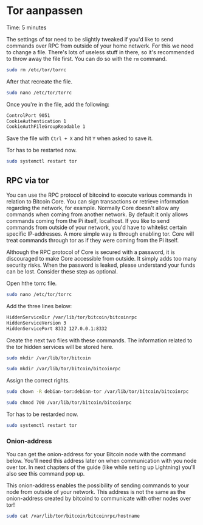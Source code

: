 
# Tor aanpassen

<Callout emoji="&#x2139;">
	Time: 5 minutes
</Callout>

The settings of tor need to be slightly tweaked if you'd like to send commands over RPC from outside of your home netwerk. For this we need to change a file. There's lots of useless stuff in there, so it's recommended to throw away the file first. You can do so with the `rm` command.

```bash
sudo rm /etc/tor/torrc
```

After that recreate the file.

```bash
sudo nano /etc/tor/torrc
```

Once you're in the file, add the following:

```bash
ControlPort 9051
CookieAuthentication 1
CookieAuthFileGroupReadable 1
```

Save the file with `Ctrl + X` and hit `Y` when asked to save it.

Tor has to be restarted now.

```bash
sudo systemctl restart tor
```

## RPC via tor

You can use the RPC protocol of bitcoind to execute various commands in relation to Bitcoin Core. You can sign transactions or retrieve information regarding the network, for example. Normally Core doesn't allow any commands when coming from another network. By default it only allows commands coming from the Pi itself, localhost. If you like to send commands from outside of your network, you'd have to whitelist certain specific IP-addresses. A more simple way is through enabling tor. Core will treat commands through tor as if they were coming from the Pi itself.

<Callout type="warning" emoji="&#x26A0;">
	Although the RPC protocol of Core is secured with a password, it is discouraged to make Core accessible from outside. It simply adds too many security risks. When the password is leaked, please understand your funds can be lost. Consider these step as optional.
</Callout>

Open hthe torrc file.

```bash
sudo nano /etc/tor/torrc
```

Add the three lines below:

```bash
HiddenServiceDir /var/lib/tor/bitcoin/bitcoinrpc
HiddenServiceVersion 3
HiddenServicePort 8332 127.0.0.1:8332
```

Create the next two files with these commands. The information related to the tor hidden services will be stored here.

```bash
sudo mkdir /var/lib/tor/bitcoin
```

```bash
sudo mkdir /var/lib/tor/bitcoin/bitcoinrpc
```

Assign the correct rights.

```bash
sudo chown -R debian-tor:debian-tor /var/lib/tor/bitcoin/bitcoinrpc
```

```bash
sudo chmod 700 /var/lib/tor/bitcoin/bitcoinrpc
```

Tor has to be restarded now.

```bash
sudo systemctl restart tor
```

### Onion-address

You can get the onion-address for your Bitcoin node with the command below. You'll need this address later on when communication with you node over tor. In next chapters of the guide \(like while setting up Lightning\) you'll also see this command pop up.

<Callout emoji="&#x2139;">
	This onion-address enables the possibility of sending commands to your node from outside of your network. This address is not the same as the onion-address created by bitcoind to communicate with other nodes over tor!
</Callout>

```bash
sudo cat /var/lib/tor/bitcoin/bitcoinrpc/hostname
```